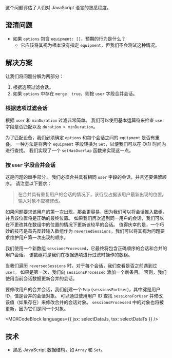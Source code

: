 

这个问题评估了人们对 JavaScript 语言的熟悉程度。

## 澄清问题

* 如果 `options` 包含 `equipment: []`，预期的行为是什么？
  * 它应该将其视为根本没有指定 `equipment`，但我们不会测试这种情况。

## 解决方案

让我们将问题分解为两部分：

1. 根据选项过滤会话。
2. 如果 `options` 中存在 `merge: true`，则按 `user` 字段合并会话。

### 根据选项过滤会话

根据 `user` 和 `minDuration` 过滤非常简单。 我们可以使用基本运算符来检查 `user` 字段是否匹配以及 `duration > minDuration`。

为了匹配设备，我们必须确定 `options` 和每个会话之间的 `equipment` 是否有重叠。 一种方法是将两个 `equipment` 字段转换为 `Set`，以便我们可以在 O(1) 时间内进行查找。 我们实现了一个 `setHasOverlap` 函数来实现这一点。

### 按 `user` 字段合并会话

这是问题的棘手部分。 我们必须合并具有相同 `user` 字段的会话，并且还要保留顺序。 请注意以下要求：

> 在合并具有重复用户的会话的情况下，该行应占据该用户最新出现的位置。 输入对象不应被修改。

如果问题要求该用户的第一次出现，那会更容易，因为我们可以将会话推入数组，并且该位置将是正确的最终位置。 如果我们再次遇到同一用户的会话，我们可以在不更改其在数组中的位置的情况下更新该较早的会话。 值得庆幸的是，一个巧妙的技巧是首先反转输入数组作为 `reversedSessions`，我们可以将其视为问题要求维护用户第一次出现的顺序。

我们使用一个新数组 `sessionsProcessed`，它最终将包含正确顺序的会话和合并的用户会话。 该数组将是我们在根据选项进行过滤时操作的数组。

当我们遍历 `reversedSessions` 时，对于每个会话，我们查看是否之前遇到过 `user`。 如果是第一次，我们向 `sessionsProcessed` 添加一个新条目。 否则，我们使用当前会话数据更新合并的会话。

要修改用户的合并会话，我们创建一个 `Map` (`sessionsForUser`)，其中键是用户 ID，值是合并的会话对象。 可以通过使用用户 ID 查找 `sessionsForUser` 并修改该值（如果存在）来修改合并的会话对象。 `sessionsProcessed` 中的对象也将被更新，因为它们是同一个对象。

<MDXCodeBlock languages={{ jsx: selectDataJs, tsx: selectDataTs }} />

## 技术

* 熟悉 JavaScript 数据结构，如 `Array` 和 `Set`。
